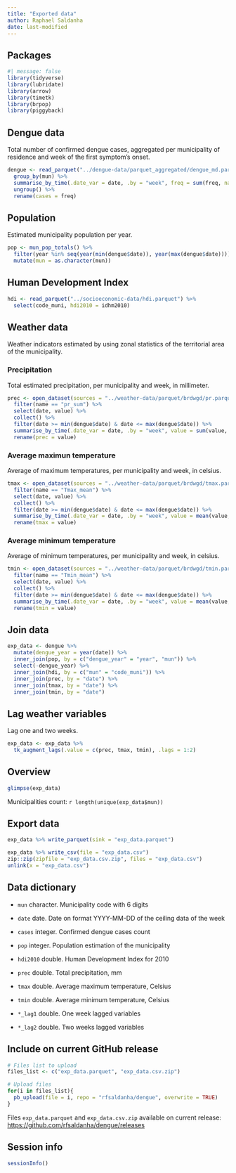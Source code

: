 ```yaml
---
title: "Exported data"
author: Raphael Saldanha
date: last-modified
---
```


## Packages

```r
#| message: false
library(tidyverse)
library(lubridate)
library(arrow)
library(timetk)
library(brpop)
library(piggyback)
```

## Dengue data

Total number of confirmed dengue cases, aggregated per municipality of residence and week of the first symptom's onset.

```r
dengue <- read_parquet("../dengue-data/parquet_aggregated/dengue_md.parquet") %>%
  group_by(mun) %>%
  summarise_by_time(.date_var = date, .by = "week", freq = sum(freq, na.rm = TRUE)) %>%
  ungroup() %>%
  rename(cases = freq)
```

## Population

Estimated municipality population per year.

```r
pop <- mun_pop_totals() %>%
  filter(year %in% seq(year(min(dengue$date)), year(max(dengue$date)))) %>%
  mutate(mun = as.character(mun))
```

## Human Development Index

```r
hdi <- read_parquet("../socioeconomic-data/hdi.parquet") %>%
  select(code_muni, hdi2010 = idhm2010)
```

## Weather data

Weather indicators estimated by using zonal statistics of the territorial area of the municipality.

### Precipitation

Total estimated precipitation, per municipality and week, in millimeter.

```r
prec <- open_dataset(sources = "../weather-data/parquet/brdwgd/pr.parquet") %>%
  filter(name == "pr_sum") %>%
  select(date, value) %>%
  collect() %>%
  filter(date >= min(dengue$date) & date <= max(dengue$date)) %>%
  summarise_by_time(.date_var = date, .by = "week", value = sum(value, na.rm = TRUE)) %>%
  rename(prec = value)
```

### Average maximun temperature

Average of maximum temperatures, per municipality and week, in celsius.

```r
tmax <- open_dataset(sources = "../weather-data/parquet/brdwgd/tmax.parquet") %>%
  filter(name == "Tmax_mean") %>%
  select(date, value) %>%
  collect() %>%
  filter(date >= min(dengue$date) & date <= max(dengue$date)) %>%
  summarise_by_time(.date_var = date, .by = "week", value = mean(value, na.rm = TRUE)) %>%
  rename(tmax = value)
```

### Average minimum temperature

Average of minimum temperatures, per municipality and week, in celsius.

```r
tmin <- open_dataset(sources = "../weather-data/parquet/brdwgd/tmin.parquet") %>%
  filter(name == "Tmin_mean") %>%
  select(date, value) %>%
  collect() %>%
  filter(date >= min(dengue$date) & date <= max(dengue$date)) %>%
  summarise_by_time(.date_var = date, .by = "week", value = mean(value, na.rm = TRUE)) %>%
  rename(tmin = value)
```

## Join data

```r
exp_data <- dengue %>%
  mutate(dengue_year = year(date)) %>%
  inner_join(pop, by = c("dengue_year" = "year", "mun")) %>%
  select(-dengue_year) %>%
  inner_join(hdi, by = c("mun" = "code_muni")) %>%
  inner_join(prec, by = "date") %>%
  inner_join(tmax, by = "date") %>%
  inner_join(tmin, by = "date")
```

## Lag weather variables

Lag one and two weeks.

```r
exp_data <- exp_data %>%
  tk_augment_lags(.value = c(prec, tmax, tmin), .lags = 1:2)
```

## Overview

```r
glimpse(exp_data)
```

Municipalities count: `r length(unique(exp_data$mun))`

## Export data

```r
exp_data %>% write_parquet(sink = "exp_data.parquet")
```

```r
exp_data %>% write_csv(file = "exp_data.csv")
zip::zip(zipfile = "exp_data.csv.zip", files = "exp_data.csv")
unlink(x = "exp_data.csv")
```

## Data dictionary

-   `mun` character. Municipality code with 6 digits

-   `date` date. Date on format YYYY-MM-DD of the ceiling data of the week

-   `cases` integer. Confirmed dengue cases count

-   `pop` integer. Population estimation of the municipality

-   `hdi2010` double. Human Development Index for 2010

-   `prec` double. Total precipitation, mm

-   `tmax` double. Average maximum temperature, Celsius

-   `tmin` double. Average minimum temperature, Celsius

-   `*_lag1` double. One week lagged variables

-   `*_lag2` double. Two weeks lagged variables

## Include on current GitHub release

```r
# Files list to upload
files_list <- c("exp_data.parquet", "exp_data.csv.zip")

# Upload files
for(i in files_list){
  pb_upload(file = i, repo = "rfsaldanha/dengue", overwrite = TRUE)
}
```

Files `exp_data.parquet` and `exp_data.csv.zip` available on current release: <https://github.com/rfsaldanha/dengue/releases>

## Session info

```r
sessionInfo()
```
